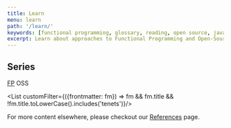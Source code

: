 ```yaml
---
title: Learn
menu: learn
path: '/learn/'
keywords: [functional programming, glossary, reading, open source, javascript, js, fp, learn, learning, fp tenets, fp tents, reviews, package reviews, package review, module review, module, npm, node]
excerpt: Learn about approaches to Functional Programming and Open-Source Software in JavaScript
---
```


## Series
<div id="series-wrapper">
<a id="cta-series-fp" href="/series/fp">FP</a>
<a id="cta-series-oss" className="coming-soon">OSS</a>
</div>

<List customFilter={({frontmatter: fm}) => fm && fm.title && !fm.title.toLowerCase().includes('tenets')}/>
<List title="Reviews" filter="reviews" />
<List title="Glossary" filter="glossary" more="/glossary" />

For more content elsewhere, please checkout our [References] page.

[References]: /references


